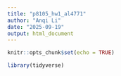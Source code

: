 ```yaml
---
title: "p8105_hw1_al4771"
author: "Anqi Li"
date: "2025-09-19"
output: html_document
---
```


```r
knitr::opts_chunk$set(echo = TRUE)
```

```r
library(tidyverse)
```


